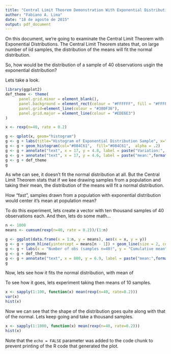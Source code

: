 ```yaml
---
title: "Central Limit Theorem Demonstration With Exponential Distributions"
author: "Fabiano A. Lima"
date: "18 de agosto de 2015"
output: pdf_document
---
```


On this document, we're going to examinate the Central Limit Theorem with Exponential Distributions. The Central Limit Theorem states that, on large number of iid samples, the distribution of the means will fit the normal distribution.

So, how would be the distribution of a sample of 40 observations usgin the exponential distribution?

Lets take a look.

```r
library(ggplot2)
def_theme <- theme(
      panel.grid.minor = element_blank(), 
      panel.background = element_rect(colour = "#FFFFFF", fill = "#FFFFFF"), 
      panel.grid=element_line(colour = "#380F36"),
      panel.grid.major = element_line(colour = "#EDE6E3")
)

x <- rexp(n=40, rate = 0.2)

g <- qplot(x, geom="histogram")
g <- g + labs(title="Histogram of Exponential Distribution Sample", x="Variable", y="Frequency")
g <- g + geom_histogram(col="#084C61",  fill="#084C61",  alpha = .2)
g <- g + annotate("text", x = 17, y = 4.8, label = paste("Variation:", formatC(var(x), digits = 2)))
g <- g + annotate("text", x = 17, y = 4.6, label = paste("mean:",formatC(mean(x), digits = 2)))
g <- g + def_theme
g

```

As whe can see, it doesn't fit the normal distribution at all. But the Central Limit Theorem stats that if we kee drawing samples from a population and taking their mean, the distribution of the means will fit a normal distribution. 

How "fast", samples drawn from a population with exponential distribution would center it's mean at population mean?

To do this experiment, lets create a vector with ten thousand samples of 40 observations each. And then, lets do some math...

```r
n <- 1000
means <- cumsum(rexp(n=40, rate = 0.2))/(1:n)

g <- ggplot(data.frame(x = 1:n, y = means), aes(x = x, y = y))
g <- g + geom_hline(yintercept = means[n - 1]) + geom_line(size = 2, color='#084C61')
g <- g + labs(x = "Number of obs (samples n=40)", y = "Cumulative mean")
g <- g + def_theme
g <- g + annotate("text", x = 800, y = 6.9, label = paste("mean:",formatC(means[n - 1], digits = 2)))
g
```

Now, lets see how it fits the normal distribution, with mean of 


To see how it goes, lets experiment taking then means of 10 samples.


```r
x <- sapply(1:100, function(x) mean(rexp(n=40, rate=0.2)))
var(x)
hist(x)
```

Now we can see that the shape of the distribution goes quite along with that of the normal. Lets keep going and take a thousand samples.

```r
x <- sapply(1:1000, function(x) mean(rexp(n=40, rate=0.2)))
hist(x)
```

Note that the `echo = FALSE` parameter was added to the code chunk to prevent printing of the R code that generated the plot.
